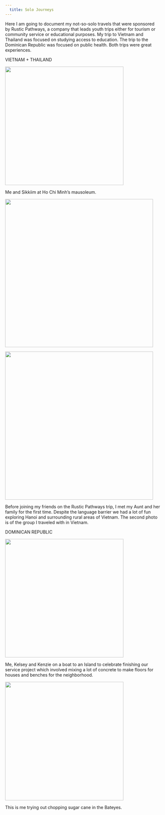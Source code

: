 ```yaml
---
  title: Solo Journeys
---
```


Here I am going to document my not-so-solo travels that were sponsored by Rustic Pathways, a company that leads youth trips either for tourism or community service or educational purposes. My trip to Vietnam and Thailand was focused on studying access to education. The trip to the Dominican Republic was focused on public health. Both trips were great experiences.

VIETNAM + THAILAND

![](pics/IMG_5061.JPG){width="4in"}

Me and Sikkiim at Ho Chi Minh's mausoleum.

::: {#vietnam .row}
::: {#2 .column2}
![](pics/IMG_4851.JPG){width="5in"}
:::

::: column2

![](pics/IMG_5201.JPG){width="5in"}
:::
:::

Before joining my friends on the Rustic Pathways trip, I met my Aunt and her family for the first time. Despite the language barrier we had a lot of fun exploring Hanoi and surrounding rural areas of Vietnam. The second photo is of the group I traveled with in Vietnam.

DOMINICAN REPUBLIC

![](pics/IMG_9732.HEIC){width="4in"}

Me, Kelsey and Kenzie on a boat to an Island to celebrate finishing our service project which involved mixing a lot of concrete to make floors for houses and benches for the neighborhood.

![](pics/IMG_1726.HEIC){width="4in"}

This is me trying out chopping sugar cane in the Bateyes.
